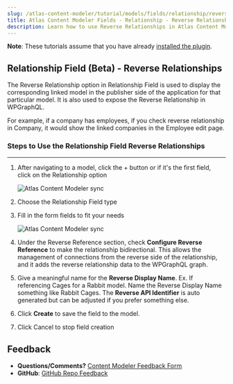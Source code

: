 ```yaml
---
slug: /atlas-content-modeler/tutorial/models/fields/relationship/reverse_relationships
title: Atlas Content Modeler Fields - Relationship - Reverse Relationships
description: Learn how to use Reverse Relationships in Atlas Content Modeler.
---
```


**Note**: These tutorials assume that you have already [installed the plugin](../../../../introduction.mdx).

## Relationship Field (Beta) - Reverse Relationships

The Reverse Relationship option in Relationship Field is used to display the corresponding linked model in the publisher side of the application for that particular model. It is also used to expose the Reverse Relationship in WPGraphQL.

For example, if a company has employees, if you check reverse relationship in Company, it would show the linked companies in the Employee edit page.

### Steps to Use the Relationship Field Reverse Relationships

---

1. After navigating to a model, click the + button or if it's the first field, click on the Relationship option

   ![Atlas Content Modeler sync](../../../../images/field_options.png)

1. Choose the Relationship Field type

1. Fill in the form fields to fit your needs

   ![Atlas Content Modeler sync](../../../../images/relationships_cardinality.png)

1. Under the Reverse Reference section, check **Configure Reverse Reference** to make the relationship bidirectional. This allows the management of connections from the reverse side of the relationship, and it adds the reverse relationship data to the WPGraphQL graph.

1. Give a meaningful name for the **Reverse Display Name**. Ex. If referencing Cages for a Rabbit model. Name the Reverse Display Name something like Rabbit Cages. The **Reverse API Identifier** is auto generated but can be adjusted if you prefer something else.

1. Click **Create** to save the field to the model.

1. Click Cancel to stop field creation

## Feedback

- **Questions/Comments?** [Content Modeler Feedback Form](https://docs.google.com/forms/d/e/1FAIpQLScc2VN-GRSJMz8zVgJLL6kiX3VeV2jkSDnmU1gnuNElEHCEVQ/viewform)
- **GitHub**: [GitHub Repo Feedback](https://github.com/wpengine/atlas-content-modeler/issues/new/choose)
